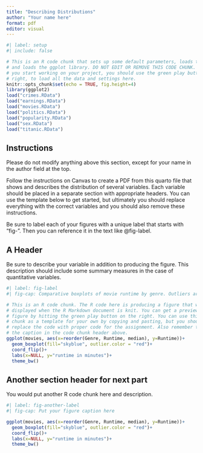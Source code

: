 ```yaml
---
title: "Describing Distributions"
author: "Your name here"
format: pdf
editor: visual
---
```


```r
#| label: setup
#| include: false 

# This is an R code chunk that sets up some default parameters, loads the data,
# and loads the ggplot library. DO NOT EDIT OR REMOVE THIS CODE CHUNK. Whenever
# you start working on your project, you should use the green play button on the
# right, to load all the data and settings here.
knitr::opts_chunk$set(echo = TRUE, fig.height=4)
library(ggplot2)
load("crimes.RData")
load("earnings.RData")
load("movies.RData")
load("politics.RData")
load("popularity.RData")
load("sex.RData")
load("titanic.RData")
```

## Instructions

Please do not modify anything above this section, except for your name in the author field at the top.

Follow the instructions on Canvas to create a PDF from this quarto file that shows and describes the distribution of several variables. Each variable should be placed in a separate section with appropriate headers. You can use the template below to get started, but ultimately you should replace everything with the correct variables and you should also remove these instructions.

Be sure to label each of your figures with a unique label that starts with "fig-". Then you can reference it in the text like @fig-label.

## A Header

Be sure to describe your variable in addition to producing the figure. This description should include some summary measures in the case of quantitative variables.

```r
#| label: fig-label
#| fig-cap: Comparative boxplots of movie runtime by genre. Outliers are shown in red.

# This is an R code chunk. The R code here is producing a figure that will be
# displayed when the R Markdown document is knit. You can get a preview of this
# figure by hitting the green play button on the right. You can use this R code
# chunk as a template for your own by copying and pasting, but you should
# replace the code with proper code for the assignment. Also remember to change
# the caption in the code chunk header above.
ggplot(movies, aes(x=reorder(Genre, Runtime, median), y=Runtime))+
  geom_boxplot(fill="skyblue", outlier.color = "red")+
  coord_flip()+
  labs(x=NULL, y="runtime in minutes")+
  theme_bw()
```

## Another section header for next part

You would put another R code chunk here and description.

```r
#| label: fig-another-label
#| fig-cap: Put your figure caption here

ggplot(movies, aes(x=reorder(Genre, Runtime, median), y=Runtime))+
  geom_boxplot(fill="skyblue", outlier.color = "red")+
  coord_flip()+
  labs(x=NULL, y="runtime in minutes")+
  theme_bw()
```
